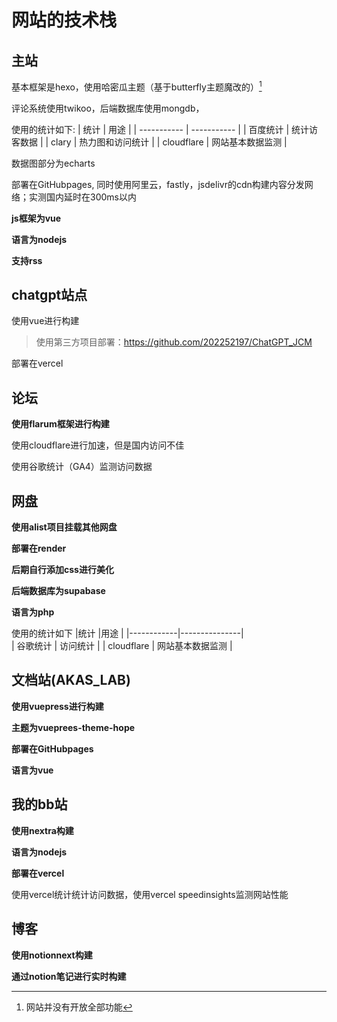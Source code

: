 # 网站的技术栈

## 主站
基本框架是hexo，使用哈密瓜主题（基于butterfly主题魔改的）[^1]

评论系统使用twikoo，后端数据库使用mongdb，

使用的统计如下:
| 统计      | 用途 |
| ----------- | ----------- |
| 百度统计      | 统计访客数据       |
| clary   | 热力图和访问统计        |
| cloudflare | 网站基本数据监测    |

数据图部分为echarts

部署在GitHubpages, 同时使用阿里云，fastly，jsdelivr的cdn构建内容分发网络；实测国内延时在300ms以内

**js框架为vue**

**语言为nodejs**

**支持rss**

## chatgpt站点

使用vue进行构建

>使用第三方项目部署：https://github.com/202252197/ChatGPT_JCM

部署在vercel

## 论坛
**使用flarum框架进行构建**

使用cloudflare进行加速，但是国内访问不佳

使用谷歌统计（GA4）监测访问数据

## 网盘

**使用alist项目挂载其他网盘**

**部署在render**

**后期自行添加css进行美化**

**后端数据库为supabase**

**语言为php**

使用的统计如下
|统计     |用途              |
|------------|---------------|   
| 谷歌统计   | 访问统计        |
| cloudflare | 网站基本数据监测    |

## 文档站(AKAS_LAB)
**使用vuepress进行构建**

**主题为vueprees-theme-hope**

**部署在GitHubpages**

**语言为vue**

## 我的bb站
**使用nextra构建**

**语言为nodejs**

**部署在vercel**

使用vercel统计统计访问数据，使用vercel speedinsights监测网站性能

## 博客
**使用notionnext构建**

**通过notion笔记进行实时构建**

[^1]: 网站并没有开放全部功能




